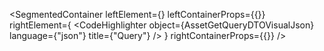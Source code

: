 
<SegmentedContainer
  leftElement={<AssetGetQueryDTODesc />}
  leftContainerProps={{}}
  rightElement={
    <CodeHighlighter
      object={AssetGetQueryDTOVisualJson}
      language={"json"}
      title={"Query"}
    />
  }
  rightContainerProps={{}}
/>
